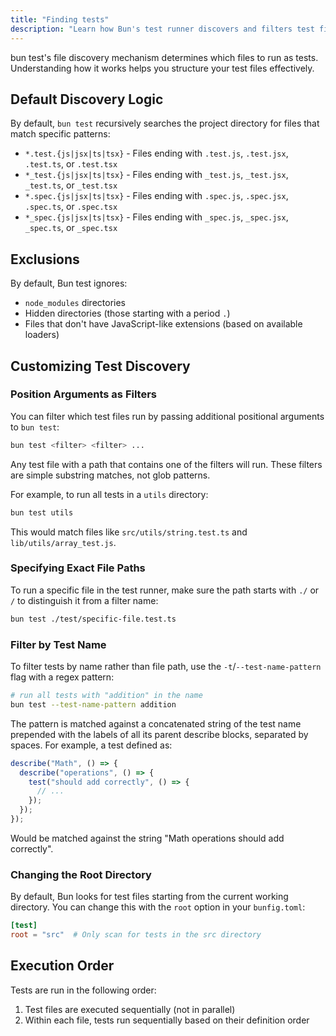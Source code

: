 ---
title: "Finding tests"
description: "Learn how Bun's test runner discovers and filters test files in your project"
---

bun test's file discovery mechanism determines which files to run as tests. Understanding how it works helps you structure your test files effectively.

## Default Discovery Logic

By default, `bun test` recursively searches the project directory for files that match specific patterns:

- `*.test.{js|jsx|ts|tsx}` - Files ending with `.test.js`, `.test.jsx`, `.test.ts`, or `.test.tsx`
- `*_test.{js|jsx|ts|tsx}` - Files ending with `_test.js`, `_test.jsx`, `_test.ts`, or `_test.tsx`
- `*.spec.{js|jsx|ts|tsx}` - Files ending with `.spec.js`, `.spec.jsx`, `.spec.ts`, or `.spec.tsx`
- `*_spec.{js|jsx|ts|tsx}` - Files ending with `_spec.js`, `_spec.jsx`, `_spec.ts`, or `_spec.tsx`

## Exclusions

By default, Bun test ignores:

- `node_modules` directories
- Hidden directories (those starting with a period `.`)
- Files that don't have JavaScript-like extensions (based on available loaders)

## Customizing Test Discovery

### Position Arguments as Filters

You can filter which test files run by passing additional positional arguments to `bun test`:

```bash terminal icon="terminal"
bun test <filter> <filter> ...
```

Any test file with a path that contains one of the filters will run. These filters are simple substring matches, not glob patterns.

For example, to run all tests in a `utils` directory:

```bash terminal icon="terminal"
bun test utils
```

This would match files like `src/utils/string.test.ts` and `lib/utils/array_test.js`.

### Specifying Exact File Paths

To run a specific file in the test runner, make sure the path starts with `./` or `/` to distinguish it from a filter name:

```bash terminal icon="terminal"
bun test ./test/specific-file.test.ts
```

### Filter by Test Name

To filter tests by name rather than file path, use the `-t`/`--test-name-pattern` flag with a regex pattern:

```sh terminal icon="terminal"
# run all tests with "addition" in the name
bun test --test-name-pattern addition
```

The pattern is matched against a concatenated string of the test name prepended with the labels of all its parent describe blocks, separated by spaces. For example, a test defined as:

```ts title="math.test.ts" icon="/icons/typescript.svg"
describe("Math", () => {
  describe("operations", () => {
    test("should add correctly", () => {
      // ...
    });
  });
});
```

Would be matched against the string "Math operations should add correctly".

### Changing the Root Directory

By default, Bun looks for test files starting from the current working directory. You can change this with the `root` option in your `bunfig.toml`:

```toml title="bunfig.toml" icon="settings"
[test]
root = "src"  # Only scan for tests in the src directory
```

## Execution Order

Tests are run in the following order:

1. Test files are executed sequentially (not in parallel)
2. Within each file, tests run sequentially based on their definition order
